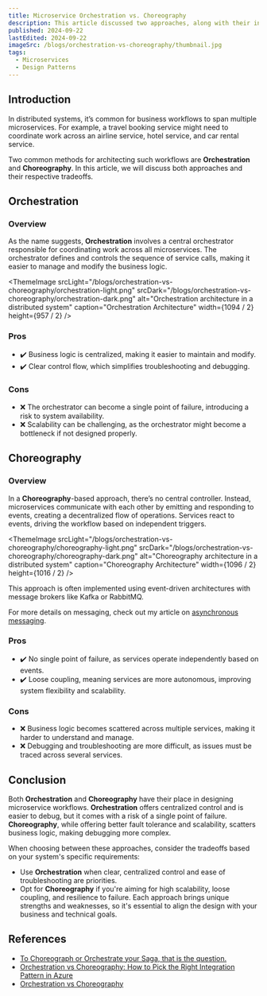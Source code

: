 ```yaml
---
title: Microservice Orchestration vs. Choreography
description: This article discussed two approaches, along with their individual tradeoffs for designing workflows in a distributed environment, namely Orchestration and Choreography.
published: 2024-09-22
lastEdited: 2024-09-22
imageSrc: /blogs/orchestration-vs-choreography/thumbnail.jpg
tags:
  - Microservices
  - Design Patterns
---
```


## Introduction

In distributed systems, it’s common for business workflows to span multiple microservices.
For example, a travel booking service might need to coordinate work across an airline service, hotel service, and car rental service.

Two common methods for architecting such workflows are **Orchestration** and **Choreography**.
In this article, we will discuss both approaches and their respective tradeoffs.

## Orchestration

### Overview

As the name suggests, **Orchestration** involves a central orchestrator responsible for coordinating work across all microservices.
The orchestrator defines and controls the sequence of service calls, making it easier to manage and modify the business logic.

<ThemeImage
  srcLight="/blogs/orchestration-vs-choreography/orchestration-light.png"
  srcDark="/blogs/orchestration-vs-choreography/orchestration-dark.png"
  alt="Orchestration architecture in a distributed system"
  caption="Orchestration Architecture"
  width={1094 / 2}
  height={957 / 2}
/>

### Pros

- ✔️ Business logic is centralized, making it easier to maintain and modify.
- ✔️ Clear control flow, which simplifies troubleshooting and debugging.

### Cons

- ❌ The orchestrator can become a single point of failure, introducing a risk to system availability.
- ❌ Scalability can be challenging, as the orchestrator might become a bottleneck if not designed properly.

## Choreography

### Overview

In a **Choreography**-based approach, there’s no central controller.
Instead, microservices communicate with each other by emitting and responding to events, creating a decentralized flow of operations.
Services react to events, driving the workflow based on independent triggers.

<ThemeImage
  srcLight="/blogs/orchestration-vs-choreography/choreography-light.png"
  srcDark="/blogs/orchestration-vs-choreography/choreography-dark.png"
  alt="Choreography architecture in a distributed system"
  caption="Choreography Architecture"
  width={1096 / 2}
  height={1016 / 2}
/>

This approach is often implemented using event-driven architectures with message brokers like Kafka or RabbitMQ.

For more details on messaging, check out my article on [asynchronous messaging](/blogs/async-messaging).

### Pros

- ✔️ No single point of failure, as services operate independently based on events.
- ✔️ Loose coupling, meaning services are more autonomous, improving system flexibility and scalability.

### Cons

- ❌ Business logic becomes scattered across multiple services, making it harder to understand and manage.
- ❌ Debugging and troubleshooting are more difficult, as issues must be traced across several services.

## Conclusion

Both **Orchestration** and **Choreography** have their place in designing microservice workflows.
**Orchestration** offers centralized control and is easier to debug, but it comes with a risk of a single point of failure.
**Choreography**, while offering better fault tolerance and scalability, scatters business logic, making debugging more complex.

When choosing between these approaches, consider the tradeoffs based on your system's specific requirements:

- Use **Orchestration** when clear, centralized control and ease of troubleshooting are priorities.
- Opt for **Choreography** if you're aiming for high scalability, loose coupling, and resilience to failure.
  Each approach brings unique strengths and weaknesses, so it's essential to align the design with your business and technical goals.

## References

- [To Choreograph or Orchestrate your Saga, that is the question.](https://temporal.io/blog/to-choreograph-or-orchestrate-your-saga-that-is-the-question)
- [Orchestration vs Choreography: How to Pick the Right Integration Pattern in Azure](https://techcommunity.microsoft.com/t5/azure-integration-services/orchestration-vs-choreography-how-to-pick-the-right-integration/m-p/3792149)
- [Orchestration vs Choreography](https://www.milanjovanovic.tech/blog/orchestration-vs-choreography)
